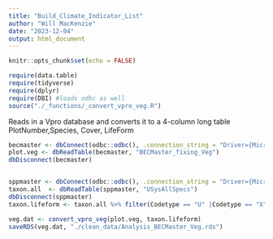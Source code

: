 ```yaml
---
title: "Build_Climate_Indicator_List"
author: "Will MacKenzie"
date: "2023-12-04"
output: html_document
---
```


```r
knitr::opts_chunk$set(echo = FALSE)

require(data.table)
require(tidyverse)
require(dplyr)
require(DBI) #loads odbc as well
source("./_functions/_convert_vpro_veg.R")
```

Reads in a Vpro database and converts it to a 4-column long table PlotNumber,Species, Cover, LifeForm

```r
becmaster <- dbConnect(odbc::odbc(), .connection_string = "Driver={Microsoft Access Driver (*.mdb, *.accdb)}; DBQ=D:/GitHub/BECMaster_Cleaning/updated_vpro/BECMaster_fixing.accdb;")
plot.veg <- dbReadTable(becmaster, "BECMaster_fixing_Veg")
dbDisconnect(becmaster)


sppmaster <- dbConnect(odbc::odbc(), .connection_string = "Driver={Microsoft Access Driver (*.mdb, *.accdb)}; DBQ=F:/OneDrive - Personal/OneDrive/BCSpeciesList/SpeciesTaxonomyMaster.accdb;")
taxon.all  <- dbReadTable(sppmaster, "USysAllSpecs")
dbDisconnect(sppmaster)
taxon.lifeform <- taxon.all %>% filter(Codetype == "U" |Codetype == "X") %>% dplyr::select(Code, Lifeform) %>% distinct

veg.dat <- convert_vpro_veg(plot.veg, taxon.lifeform)
saveRDS(veg.dat, "./clean_data/Analysis_BECMaster_Veg.rds")
```
